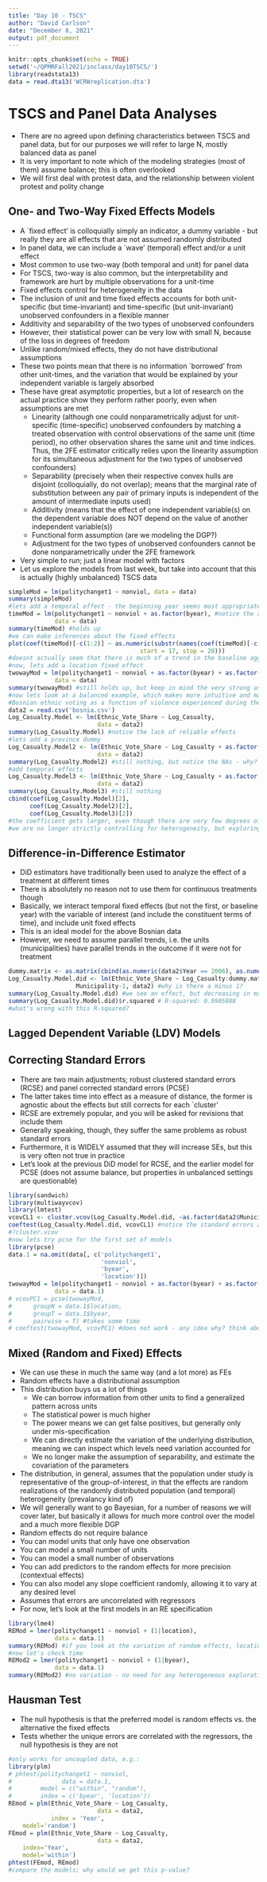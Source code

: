 ```yaml
---
title: "Day 10 - TSCS"
author: "David Carlson"
date: "December 8, 2021"
output: pdf_document
---
```


```r
knitr::opts_chunk$set(echo = TRUE)
setwd('~/QPMRFall2021/inclass/day10TSCS/')
library(readstata13)
data = read.dta13('WCRWreplication.dta')
```

# TSCS and Panel Data Analyses

- There are no agreed upon defining characteristics between TSCS and panel data, but for our purposes we will refer to large N, mostly balanced data as panel
- It is very important to note which of the modeling strategies (most of them) assume balance; this is often overlooked
- We will first deal with protest data, and the relationship between violent protest and polity change

## One- and Two-Way Fixed Effects Models

- A `fixed effect' is colloquially simply an indicator, a dummy variable - but really they are all effects that are not assumed randomly distributed
- In panel data, we can include a `wave' (temporal) effect and/or a unit effect
- Most common to use two-way (both temporal and unit) for panel data
- For TSCS, two-way is also common, but the interpretability and framework are hurt by multiple observations for a unit-time
- Fixed effects control for heterogeneity in the data
- The inclusion of unit and time fixed effects accounts for both unit-specific (but time-invariant) and time-specific (but unit-invariant) unobserved confounders in a flexible manner
- Additivity and separability of the two types of unobserved confounders
- However, their statistical power can be very low with small N, because of the loss in degrees of freedom
- Unlike random/mixed effects, they do not have distributional assumptions
- These two points mean that there is no information `borrowed' from other unit-times, and the variation that would be explained by your independent variable is largely absorbed
- These have great asymptotic properties, but a lot of research on the actual practice show they perform rather poorly, even when assumptions are met
  + Linearity (although one could nonparametrically adjust for unit-specific (time-specific) unobserved confounders by matching a treated observation with control observations of the same unit (time period), no other observation shares the same unit and time indices. Thus, the 2FE estimator critically relies upon the linearity assumption for its simultaneous adjustment for the two types of unobserved confounders)
  + Separability (precisely when their respective convex hulls are disjoint (colloquially, do not overlap); means that the marginal rate of substitution between any pair of primary inputs is independent of the amount of intermediate inputs used)
  + Additivity (means that the effect of one independent variable(s) on the dependent variable does NOT depend on the value of another independent variable(s))
  + Functional form assumption (are we modeling the DGP?)
  + Adjustment for the two types of unobserved confounders cannot be done nonparametrically under the 2FE framework
- Very simple to run; just a linear model with factors
- Let us explore the models from last week, but take into account that this is actually (highly unbalanced) TSCS data

```r
simpleMod = lm(politychanget1 ~ nonviol, data = data)
summary(simpleMod)
#lets add a temporal effect - the beginning year seems most appropriate
timeMod = lm(politychanget1 ~ nonviol + as.factor(byear), #notice the as.factor wrapper - always use this to be safe so it is not interpretted numerically
             data = data)
summary(timeMod) #holds up
#we can make inferences about the fixed effects
plot(coef(timeMod)[-c(1:2)] ~ as.numeric(substr(names(coef(timeMod)[-c(1:2)]),
                                     start = 17, stop = 20)))
#doesnt actually seem that there is much of a trend in the baseline aggregate outcome
#now, lets add a location fixed effect
twowayMod = lm(politychanget1 ~ nonviol + as.factor(byear) + as.factor(location), #notice the as.factor wrapper - always use this to be safe so it is not interpretted numerically
             data = data)
summary(twowayMod) #still holds up, but keep in mind the very strong assumptions, especially when the fixed effects within country are not allowed to vary over time
#now lets look at a balanced example, which makes more intuitive and mathematical sense
#Bosnian ethnic voting as a function of violence experienced during the war
data2 = read.csv('bosnia.csv')
Log_Casualty.Model <- lm(Ethnic_Vote_Share ~ Log_Casualty,
                         data = data2)
summary(Log_Casualty.Model) #notice the lack of reliable effects
#lets add a province dummy
Log_Casualty.Model2 <- lm(Ethnic_Vote_Share ~ Log_Casualty + as.factor(Municipality),
                         data = data2)
summary(Log_Casualty.Model2) #still nothing, but notice the NAs - why?
#add temporal effects
Log_Casualty.Model3 <- lm(Ethnic_Vote_Share ~ Log_Casualty + as.factor(Municipality) + as.factor(Year),
                         data = data2)
summary(Log_Casualty.Model3) #still nothing
cbind(coef(Log_Casualty.Model)[2],
      coef(Log_Casualty.Model2)[2],
      coef(Log_Casualty.Model3)[2])
#the coefficient gets larger, even though there are very few degrees of freedom - why?
#we are no longer strictly controlling for heterogeneity, but exploring/exploiting province-year-level variation
```

## Difference-in-Difference Estimator

- DiD estimators have traditionally been used to analyze the effect of a treatment at different times
- There is absolutely no reason not to use them for continuous treatments though
- Basically, we interact temporal fixed effects (but not the first, or baseline year) with the variable of interest (and include the constituent terms of time), and include unit fixed effects
- This is an ideal model for the above Bosnian data
- However, we need to assume parallel trends, i.e. the units (municipalities) have parallel trends in the outcome if it were not for treatment

```r
dummy.matrix <- as.matrix(cbind(as.numeric(data2$Year == 2006), as.numeric(data2$Year==2010), as.numeric(data2$Year==2014)))
Log_Casualty.Model.did <- lm(Ethnic_Vote_Share ~ Log_Casualty:dummy.matrix+dummy.matrix+
                   Municipality-1, data2) #why is there a minus 1?
summary(Log_Casualty.Model.did) #we see an effect, but decreasing in magnitude and reliability (keep this in mind)
summary(Log_Casualty.Model.did)$r.squared # R-squared: 0.9905888
#what's wrong with this R-squared?
```

## Lagged Dependent Variable (LDV) Models

## Correcting Standard Errors

- There are two main adjustments; robust clustered standard errors (RCSE) and panel corrected standard errors (PCSE)
- The latter takes time into effect as a measure of distance, the former is agnostic about the effects but still corrects for each `cluster'
- RCSE are extremely popular, and you will be asked for revisions that include them
- Generally speaking, though, they suffer the same problems as robust standard errors
- Furthermore, it is WIDELY assumed that they will increase SEs, but this is very often not true in practice
- Let's look at the previous DiD model for RCSE, and the earlier model for PCSE (does not assume balance, but properties in unbalanced settings are questionable)

```r
library(sandwich)
library(multiwayvcov)
library(lmtest)
vcovCL1 <- cluster.vcov(Log_Casualty.Model.did, ~as.factor(data2$Municipality) + as.factor(data2$Year))
coeftest(Log_Casualty.Model.did, vcovCL1) #notice the standard errors actually decreased
#?cluster.vcov
#now lets try pcse for the first set of models
library(pcse)
data.1 = na.omit(data[, c('politychanget1',
                          'nonviol',
                          'byear',
                          'location')])
twowayMod = lm(politychanget1 ~ nonviol + as.factor(byear) + as.factor(location),
             data = data.1)
# vcovPC1 = pcse(twowayMod,
#      groupN = data.1$location,
#      groupT = data.1$byear,
#      pairwise = T) #takes some time
# coeftest(twowayMod, vcovPC1) #does not work - any idea why? think about how the data is assumed related to other data points
```

## Mixed (Random and Fixed) Effects

- We can use these in much the same way (and a lot more) as FEs
- Random effects have a distributional assumption
- This distribution buys us a lot of things
  + We can borrow information from other units to find a generalized pattern across units
  + The statistical power is much higher
  + The power means we can get false positives, but generally only under mis-specification
  + We can directly estimate the variation of the underlying distribution, meaning we can inspect which levels need variation accounted for
  + We no longer make the assumption of separability, and estimate the covariation of the parameters
- The distribution, in general, assumes that the population under study is representative of the group-of-interest, in that the effects are random realizations of the randomly distributed population (and temporal) heterogeneity (prevalancy kind of)
- We will generally want to go Bayesian, for a number of reasons we will cover later, but basically it allows for much more control over the model and a much more flexible DGP
- Random effects do not require balance
- You can model units that only have one observation
- You can model a small number of units
- You can model a small number of observations
- You can add predictors to the random effects for more precision (contextual effects)
- You can also model any slope coefficient randomly, allowing it to vary at any desired level
- Assumes that errors are uncorrelated with regressors
- For now, let's look at the first models in an RE specification

```r
library(lme4)
REMod = lmer(politychanget1 ~ nonviol + (1|location),
             data = data.1)
summary(REMod) #if you look at the variation of random effects, location is not warranted
#now let's check time
REMod2 = lmer(politychanget1 ~ nonviol + (1|byear),
             data = data.1)
summary(REMod2) #no variation - no need for any heterogeneous exploration (though you might need to for reviewers, but you can argue these points preemptively or when you get reviews)
```

## Hausman Test

- The null hypothesis is that the preferred model is random effects vs. the alternative the fixed effects
- Tests whether the unique errors are correlated with the regressors, the null hypothesis is they are not

```r
#only works for uncoupled data, e.g.:
library(plm)
# phtest(politychanget1 ~ nonviol,
#              data = data.1,
#        model = c("within", "random"),
#        index = c('byear', 'location'))
REmod = plm(Ethnic_Vote_Share ~ Log_Casualty,
                         data = data2,
            index = 'Year',
    model='random')
FEmod = plm(Ethnic_Vote_Share ~ Log_Casualty,
                         data = data2,
    index='Year',
    model='within')
phtest(FEmod, REmod)
#compare the models; why would we get this p-value?
```


